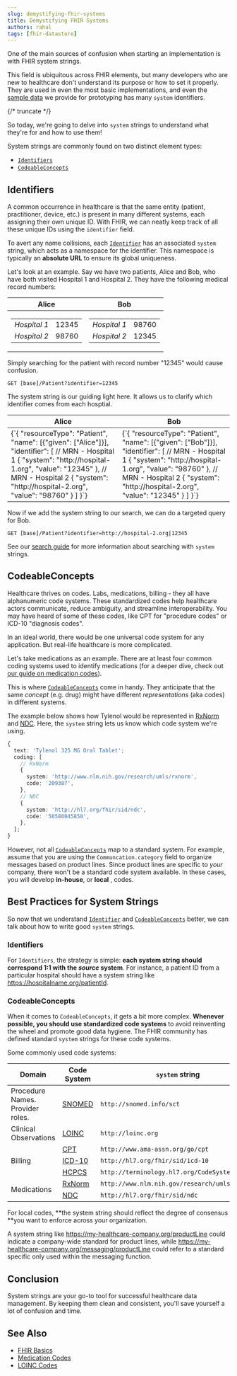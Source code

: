 ```yaml
---
slug: demystifying-fhir-systems
title: Demystifying FHIR Systems
authors: rahul
tags: [fhir-datastore]
---
```



One of the main sources of confusion when starting an implementation is with FHIR system strings.

This field is ubiquitous across FHIR elements, but many developers who are new to healthcare don't understand its purpose or how to set it properly. They are used in even the most basic implementations, and even the [sample data](/docs/tutorials/importing-sample-data) we provide for prototyping has many `system` identifiers.

{/* truncate */}

So today, we're going to delve into `system` strings to understand what they're for and how to use them!

System strings are commonly found on two distinct element types:

- [`Identifiers`](/docs/fhir-basics#naming-data-identifiers)
- [`CodeableConcepts`](/docs/fhir-basics#standardizing-data-codeable-concepts)

## Identifiers

A common occurrence in healthcare is that the same entity (patient, practitioner, device, etc.) is present in many different systems, each assigning their own unique ID. With FHIR, we can neatly keep track of all these unique IDs using the `identifier` field.

To avert any name collisions, each [`Identifier`](/docs/fhir-basics#naming-data-identifiers) has an associated `system` string, which acts as a namespace for the identifier. This namespace is typically an **absolute URL** to ensure its global uniqueness.

Let's look at an example. Say we have two patients, Alice and Bob, who have both visited Hospital 1 and Hospital 2. They have the following medical record numbers:

<table>
  <thead>
    <tr>
      <th>Alice</th>
      <th>Bob</th>
    </tr>
  </thead>
  <tbody>
    <tr>
      <td>
        <table>
          <tbody>
            <tr>
              <td>
                <em>Hospital 1</em>
              </td>
              <td>12345</td>
            </tr>
            <tr>
              <td>
                <em>Hospital 2</em>
              </td>
              <td>98760</td>
            </tr>
          </tbody>
        </table>
      </td>
      <td>
        <table>
          <tbody>
            <tr>
              <td>
                <em>Hospital 1</em>
              </td>
              <td>98760</td>
            </tr>
            <tr>
              <td>
                <em>Hospital 2</em>
              </td>
              <td>12345</td>
            </tr>
          </tbody>
        </table>
      </td>
    </tr>
  </tbody>
</table>

Simply searching for the patient with record number "12345" would cause confusion.

```curl
GET [base]/Patient?identifier=12345
```

The system string is our guiding light here. It allows us to clarify which identifier comes from each hosptial.

<table>
  <thead>
    <tr>
      <th>Alice</th>
      <th>Bob</th>
    </tr>
  </thead>
  <tbody>
    <tr>
      <td>
        <CodeBlock language="js">
          {`{
  "resourceType": "Patient",
  "name": [{"given": ["Alice"]}],
  "identifier": [
    // MRN - Hospital 1
    {
      "system": "http://hospital-1.org",
      "value": "12345"
    },
    // MRN - Hospital 2
    {
      "system": "http://hospital-2.org",
      "value": "98760"
    }
  ]
}`}
        </CodeBlock>
      </td>
      <td>
        <CodeBlock language="js">
          {`{
  "resourceType": "Patient",
  "name": [{"given": ["Bob"]}],
  "identifier": [
    // MRN - Hospital 1
    {
      "system": "http://hospital-1.org",
      "value": "98760"
    },
    // MRN - Hospital 2
    {
      "system": "http://hospital-2.org",
      "value": "12345"
    }
  ]
}`}
        </CodeBlock>
      </td>
    </tr>
  </tbody>
</table>

Now if we add the system string to our search, we can do a targeted query for Bob.

```curl
GET [base]/Patient?identifier=http://hospital-2.org|12345
```

See our [search guide](/docs/search/basic-search#token) for more information about searching with `system` strings.

## CodeableConcepts

Healthcare thrives on codes. Labs, medications, billing - they all have alphanumeric code systems. These standardized codes help healthcare actors communicate, reduce ambiguity, and streamline interoperability. You may have heard of some of these codes, like CPT for "procedure codes" or ICD-10 "diagnosis codes".

In an ideal world, there would be one universal code system for any application. But real-life healthcare is more complicated.

Let's take medications as an example. There are at least four common coding systems used to identify medications (for a deeper dive, check out [our guide on medication codes](https://www.medplum.com/docs/medications/medication-codes)).

This is where [`CodeableConcepts`](/docs/fhir-basics#standardizing-data-codeable-concepts) come in handy. They anticipate that the same _concept_ (e.g. drug) might have different _representations_ (aka codes) in different systems.

The example below shows how Tylenol would be represented in [RxNorm](/docs/medications/medication-codes#rxnorm) and [NDC](/docs/medications/medication-codes#ndc). Here, the `system` string lets us know which code system we're using.

```ts
{
  text: 'Tylenol 325 MG Oral Tablet';
  coding: [
    // RxNorm
    {
      system: 'http://www.nlm.nih.gov/research/umls/rxnorm',
      code: '209387',
    },
    // NDC
    {
      system: 'http://hl7.org/fhir/sid/ndc',
      code: '50580045850',
    },
  ];
}
```

However, not all [`CodeableConcepts`](/docs/fhir-basics#standardizing-data-codeable-concepts) map to a standard system. For example, assume that you are using the `Communcation.category` field to organize messages based on product lines. Since product lines are specific to _your_ company, there won't be a standard code system available. In these cases, you will develop **in-house**, or **local** , codes.

## Best Practices for System Strings

So now that we understand [`Identifier`](/docs/fhir-basics#naming-data-identifiers) and [`CodeableConcepts`](/docs/fhir-basics#standardizing-data-codeable-concepts) better, we can talk about how to write good `system` strings.

### Identifiers

For `Identifiers`, the strategy is simple: **each system string should correspond 1:1 with the _source_ system**. For instance, a patient ID from a particular hospital should have a system string like https://hospitalname.org/patientId.

### CodeableConcepts

When it comes to `CodeableConcepts`, it gets a bit more complex. **Whenever possible, you should use standardized code systems** to avoid reinventing the wheel and promote good data hygiene. The FHIR community has defined standard `system` strings for these code systems.

Some commonly used code systems:

<table >
<thead>
<tr>
			<th >Domain</th>
			<th >Code System</th>
			<th ><code>system</code> string</th>
		</tr>
</thead>
	<tbody>
    	<tr>
    		<td >Procedure Names. Provider roles.</td>
    		<td ><a href="https://browser.ihtsdotools.org/">SNOMED</a></td>
    		<td ><code>http://snomed.info/sct</code></td>
    	</tr>
    	<tr>
    		<td >Clinical Observations</td>
    		<td ><a href="/docs/careplans/loinc">LOINC</a></td>
    		<td ><code>http://loinc.org</code></td>
    	</tr>
    	<tr>
    		<td rowspan="3">Billing</td>
    		<td ><a href="https://www.ama-assn.org/practice-management/cpt/cpt-overview-and-code-approval#:~:text=CPT%C2%AE%20code%3F-,What%20is%20a%20CPT%C2%AE%20code%3F,reporting%2C%20increase%20accuracy%20and%20efficiency">CPT</a></td>
    		<td ><code>http://www.ama-assn.org/go/cpt</code></td>
    	</tr>
    	<tr>
    		<td ><a href="https://www.cms.gov/medicare/coordination-benefits-recovery-overview/icd-code-lists">ICD-10</a></td>
    		<td ><code>http://hl7.org/fhir/sid/icd-10</code></td>
    	</tr>
    	<tr>
    		<td ><a href="https://www.cms.gov/medicare/coding/medhcpcsgeninfo">HCPCS</a></td>
    		<td ><code>http://terminology.hl7.org/CodeSystem/HCPCS</code></td>
    	</tr>
    	<tr>
    		<td rowspan="2">Medications</td>
    		<td ><a href="/docs/medications/medication-codes#rxnorm">RxNorm</a></td>
    		<td ><code>http://www.nlm.nih.gov/research/umls/rxnorm</code></td>
    	</tr>
    	<tr>
    		<td ><a href="/docs/medications/medication-codes#ndc">NDC</a></td>
    		<td ><code>http://hl7.org/fhir/sid/ndc</code></td>
    	</tr>
    </tbody>

</table>

For local codes, **the system string should reflect the degree of consensus **you want to enforce across your organization.

A system string like https://my-healthcare-company.org/productLine could indicate a company-wide standard for product lines, while https://my-healthcare-company.org/messaging/productLine could refer to a standard specific only used within the messaging function.

## Conclusion

System strings are your go-to tool for successful healthcare data management. By keeping them clean and consistent, you'll save yourself a lot of confusion and time.

## See Also

- [FHIR Basics](/docs/fhir-basics)
- [Medication Codes](/docs/medications/medication-codes)
- [LOINC Codes](/docs/careplans/loinc)
